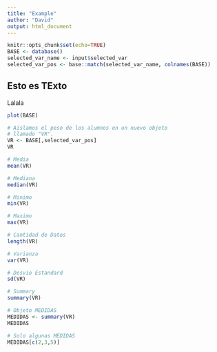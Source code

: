 ```yaml
---
title: "Example"
author: "David"
output: html_document
---
```


```r
knitr::opts_chunk$set(echo=TRUE)
BASE <- database()
selected_var_name <- input$selected_var
selected_var_pos <- base::match(selected_var_name, colnames(BASE))
```


## Esto es TExto

Lalala
```r
plot(BASE)
```


```r
# Aislamos el peso de los alumnos en un nuevo objeto
# llamado "VR".
VR <- BASE[,selected_var_pos]
VR
```

```r
# Media
mean(VR)
```

```r
# Mediana 
median(VR)
```

```r
# Minimo
min(VR)
```

```r
# Maximo
max(VR)
```

```r
# Cantidad de Datos
length(VR)
```

```r
# Varianza
var(VR)
```

```r
# Desvio Estandard
sd(VR)
```

```r
# Summary
summary(VR)
```

```r
# Objeto MEDIDAS
MEDIDAS <- summary(VR)
MEDIDAS
```

```r
# Solo algunas MEDIDAS
MEDIDAS[c(2,3,5)]
```



